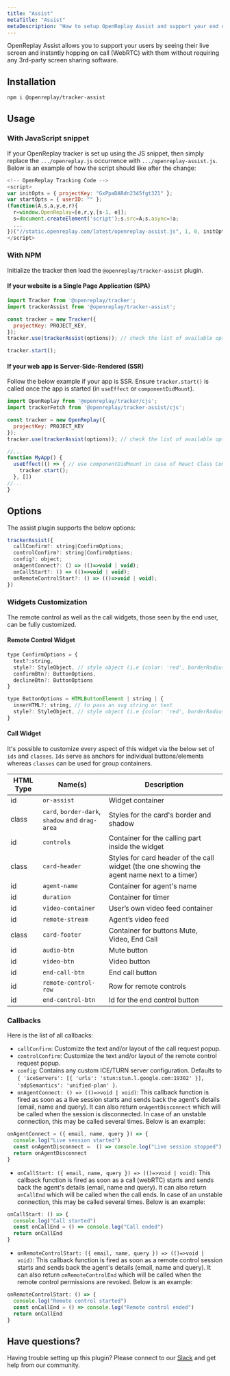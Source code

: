 ```yaml
---
title: "Assist"
metaTitle: "Assist"
metaDescription: "How to setup OpenReplay Assist and support your end users through live screen and WebRTC."
---
```


OpenReplay Assist allows you to support your users by seeing their live screen and instantly hopping on call (WebRTC) with them without requiring any 3rd-party screen sharing software.

## Installation

```bash
npm i @openreplay/tracker-assist
```

## Usage

### With JavaScript snippet

If your OpenReplay tracker is set up using the JS snippet, then simply replace the `.../openreplay.js` occurrence with `.../openreplay-assist.js`. Below is an example of how the script should like after the change:

```js
<!-- OpenReplay Tracking Code -->
<script>
var initOpts = { projectKey: "GxPpaDARdn2345fgt321" };
var startOpts = { userID: "" };
(function(A,s,a,y,e,r){
  r=window.OpenReplay=[e,r,y,[s-1, e]];
  s=document.createElement('script');s.src=A;s.async=!a;
  ...
})("//static.openreplay.com/latest/openreplay-assist.js", 1, 0, initOpts, startOpts);
</script>
```

### With NPM

Initialize the tracker then load the `@openreplay/tracker-assist` plugin.

#### If your website is a Single Page Application (SPA)

```js
import Tracker from '@openreplay/tracker';
import trackerAssist from '@openreplay/tracker-assist';

const tracker = new Tracker({
  projectKey: PROJECT_KEY,
});
tracker.use(trackerAssist(options)); // check the list of available options below

tracker.start();

```

#### If your web app is Server-Side-Rendered (SSR)

Follow the below example if your app is SSR. Ensure `tracker.start()` is called once the app is started (in `useEffect` or `componentDidMount`).

```js
import OpenReplay from '@openreplay/tracker/cjs';
import trackerFetch from '@openreplay/tracker-assist/cjs';

const tracker = new OpenReplay({
  projectKey: PROJECT_KEY
});
tracker.use(trackerAssist(options)); // check the list of available options below

//...
function MyApp() {
  useEffect(() => { // use componentDidMount in case of React Class Component
    tracker.start();
  }, [])
//...
}
```

## Options

The assist plugin supports the below options:

```js
trackerAssist({
  callConfirm?: string|ConfirmOptions;
  controlConfirm?: string|ConfirmOptions;
  config?: object;
  onAgentConnect?: () => (()=>void | void);
  onCallStart?: () => (()=>void | void);
  onRemoteControlStart?: () => (()=>void | void);
})
```

### Widgets Customization

The remote control as well as the call widgets, those seen by the end user, can be fully customized.

#### Remote Control Widget

```js
type ConfirmOptions = {
  text?:string,
  style?: StyleObject, // style object (i.e {color: 'red', borderRadius: '10px'})
  confirmBtn?: ButtonOptions, 
  declineBtn?: ButtonOptions
}

type ButtonOptions = HTMLButtonElement | string | {
  innerHTML?: string, // to pass an svg string or text
  style?: StyleObject, // style object (i.e {color: 'red', borderRadius: '10px'})
}
```

#### Call Widget

It's possible to customize every aspect of this widget via the below set of `ids` and `classes`. `Ids` serve as anchors for individual buttons/elements whereas `classes` can be used for group containers.

| HTML Type | Name(s) | Description |
|----------|-------------|-------------|
|id | `or-assist` | Widget container |
|class | `card`, `border-dark`, `shadow` and `drag-area` | Styles for the card's border and shadow |
|id | `controls`  | Container for the calling part inside the widget |
|class | `card-header` | Styles for card header of the call widget (the one showing the agent name next to a timer) |
|id | `agent-name` | Container for agent's name |
|id | `duration` | Container for timer |
|id | `video-container` | User’s own video feed container |
|id | `remote-stream` | Agent’s video feed |
|class | `card-footer` | Container for buttons Mute, Video, End Call |
|id | `audio-btn` | Mute button |
|id | `video-btn` | Video button |
|id | `end-call-btn` | End call button |
|id | `remote-control-row` | Row for remote controls |
|id | `end-control-btn` | Id for the end control button |

### Callbacks

Here is the list of all callbacks:

- `callConfirm`: Customize the text and/or layout of the call request popup. 
- `controlConfirm`: Customize the text and/or layout of the remote control request popup.
- `config`: Contains any custom ICE/TURN server configuration. Defaults to `{ 'iceServers': [{ 'urls': 'stun:stun.l.google.com:19302' }], 'sdpSemantics': 'unified-plan' }`.
- `onAgentConnect: () => (()=>void | void)`: This callback function is fired as soon as a live session starts and sends back the agent's details (email, name and query). It can also return `onAgentDisconnect` which will be called when the session is disconnected. In case of an unstable connection, this may be called several times. Below is an example:

```js
onAgentConnect = ({ email, name, query }) => {
  console.log("Live session started")
  const onAgentDisconnect =  () => console.log("Live session stopped")
  return onAgentDisconnect
}
```

- `onCallStart: ({ email, name, query }) => (()=>void | void)`: This callback function is fired as soon as a call (webRTC) starts  and sends back the agent's details (email, name and query). It can also return `onCallEnd` which will be called when the call ends. In case of an unstable connection, this may be called several times. Below is an example:

```js
onCallStart: () => {
  console.log("Call started")
  const onCallEnd = () => console.log("Call ended")
  return onCallEnd
}
```

- `onRemoteControlStart: ({ email, name, query }) => (()=>void | void)`: This callback function is fired as soon as a remote control session starts and sends back the agent's details (email, name and query). It can also return `onRemoteControlEnd` which will be called when the remote control permissions are revoked. Below is an example:

```js
onRemoteControlStart: () => {
  console.log("Remote control started")
  const onCallEnd = () => console.log("Remote control ended")
  return onCallEnd
}
```

## Have questions?

Having trouble setting up this plugin? Please connect to our [Slack](https://slack.openreplay.com) and get help from our community.
